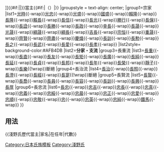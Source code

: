 {{Navbox
|name=淺野氏歷代當主
|title=[[File:Alex K Hiroshima Asano (color).svg|20px|淺野鷹羽紋]][[淺野氏|{{#if:{{{1|}}}|{{{1|}}}|淺野氏}}]]{{#if:{{{3|}}}|{{{3|}}}|}}當主{{#if:{{{2|}}}|（{{{2|}}}）|}}
|groupstyle = text-align: center;
|group1=宗家
|list1={{nowrap begin}}[[土岐光時|光時]]{{-wrap}}[[淺野光忠|光忠]]{{-wrap}}[[淺野光盛|光盛]]{{-wrap}}[[淺野國盛|國盛]]{{-wrap}}[[淺野賴隆|賴隆]]{{-wrap}}[[淺野長隆|長隆]]{{-wrap}}[[淺野賴長|賴長]]{{-wrap}}[[淺野長信|長信]]{{-wrap}}[[淺野長光|長光]]{{-wrap}}[[淺野勝行|勝行]]{{-wrap}}[[淺野長保|長保]]{{-wrap}}[[淺野長詮|長詮]]{{-wrap}}[[淺野長勝|長勝]]{{-wrap}}[[淺野長政|長政]]{{-wrap}}[[淺野幸長|幸長]]{{-wrap}}[[淺野長晟|長晟]]{{-wrap}}[[淺野光晟|光晟]]{{-wrap}}[[淺野綱晟|綱晟]]{{-wrap}}[[淺野綱長|綱長]]{{-wrap}}[[淺野吉長|吉長]]{{-wrap}}[[淺野宗恒|宗恒]]{{-wrap}}[[淺野重晟|重晟]]{{-wrap}}[[淺野齊賢|齊賢]]{{-wrap}}[[淺野齊肅|齊肅]]{{-wrap}}[[淺野慶熾|慶熾]]{{-wrap}}[[淺野長訓|長訓]]{{-wrap}}[[淺野長勲|長勲]]{{-wrap}}[[淺野長之|長之]]{{-wrap}}[[淺野長武|長武]]{{-wrap}}[[淺野長愛|長愛]]{{-wrap}}[[淺野長孝|長孝]]{{-wrap}}
|list2style= background-color:#AFB4DB
|list2='''分家・支流'''
|group3=長重流
|list3={{nowrap begin}}[[淺野長重|長重]]{{-wrap}}[[淺野長直|長直]]{{-wrap}}[[淺野長友|長友]]{{-wrap}}[[淺野長矩|長矩]]{{-wrap}}[[淺野長廣|長廣]]{{-wrap}}[[淺野長純|長純]]{{-wrap}}[[淺野長延|長延]]{{-wrap}}[[淺野長貞|長貞]]{{-wrap}}[[淺野長邦|長邦]]{{-wrap}}[[淺野長年|長年]]{{-wrap}}[[淺野長榮|長榮]]{{-wrap}}[[淺野靜子|靜子]]{{-wrap}}[[淺野長樂|長樂]]{{!wrap}}斷絕
|group4=長治流
|list4={{nowrap begin}}[[淺野長治|長治]]{{-wrap}}[[淺野長照|長照]]{{-wrap}}[[淺野長澄|長澄]]{{-wrap}}[[淺野長經|長經]]{{-wrap}}[[淺野長寔|長寔]]{{!wrap}}斷絕
|group5=長賢流
|list5={{nowrap begin}}[[淺野長賢 (廣島新田藩主)|長賢]]{{-wrap}}[[淺野長喬|長喬]]{{-wrap}}[[淺野長員|長員]]{{-wrap}}[[淺野長容|長容]]{{-wrap}}[[淺野長訓|長訓]]{{-wrap}}[[淺野長勲|長興]]{{-wrap}}[[淺野長厚|長厚]]
|group6=長忠流
|list6={{nowrap begin}}[[淺野長忠|長忠]]{{-wrap}}[[淺野忠吉|忠吉]]{{-wrap}}[[淺野忠長|忠長]]{{-wrap}}[[淺野忠真|忠真]]{{-wrap}}[[淺野忠義|忠義]]{{-wrap}}[[淺野忠綏|忠綏]]{{-wrap}}[[淺野忠晨|忠晨]]{{-wrap}}[[淺野忠正|忠正]]{{-wrap}}[[淺野忠愛|忠愛]]{{-wrap}}[[淺野忠順|忠順]]{{-wrap}}[[淺野忠敬|忠敬]]{{-wrap}}[[淺野忠|忠]]{{-wrap}}[[淺野忠英|忠英]]{{-wrap}}[[淺野忠純|忠純]]{{-wrap}}[[淺野鐵馬|鐵馬]]{{-wrap}}{{Nowrap end}}
}}<noinclude>

==用法==
<nowiki>{{淺野氏歷代當主|家名|在任年|代數}}</nowiki>
[[Category:日本氏族模板]]
[[Category:淺野氏]]
</noinclude>